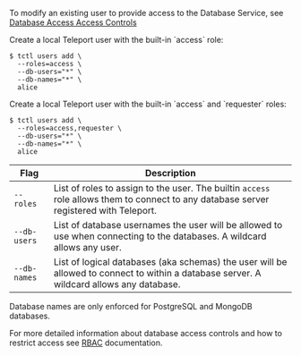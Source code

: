 <Admonition type="tip">

To modify an existing user to provide access to the Database Service, see [Database Access Access Controls](../../enroll-resources/database-access/rbac.mdx)

</Admonition>

<Tabs>
<TabItem scope={["oss","team"]} label="Teleport Community Edition">
Create a local Teleport user with the built-in `access` role:

```code
$ tctl users add \
  --roles=access \
  --db-users="*" \
  --db-names="*" \
  alice
```
</TabItem>
<TabItem scope={["enterprise", "cloud"]} label="Teleport Enterprise/Enterprise Cloud">
Create a local Teleport user with the built-in `access` and `requester` roles:

```code
$ tctl users add \
  --roles=access,requester \
  --db-users="*" \
  --db-names="*" \
  alice
```
</TabItem>
</Tabs>

| Flag         | Description                                                                                                                              |
|--------------|------------------------------------------------------------------------------------------------------------------------------------------|
| `--roles`    | List of roles to assign to the user. The builtin `access` role allows them to connect to any database server registered with Teleport.   |
| `--db-users` | List of database usernames the user will be allowed to use when connecting to the databases. A wildcard allows any user.                 |
| `--db-names` | List of logical databases (aka schemas) the user will be allowed to connect to within a database server. A wildcard allows any database. |

<Admonition type="warning">
  Database names are only enforced for PostgreSQL and MongoDB databases.
</Admonition>

For more detailed information about database access controls and how to restrict
access see [RBAC](../../enroll-resources/database-access/rbac.mdx) documentation.
